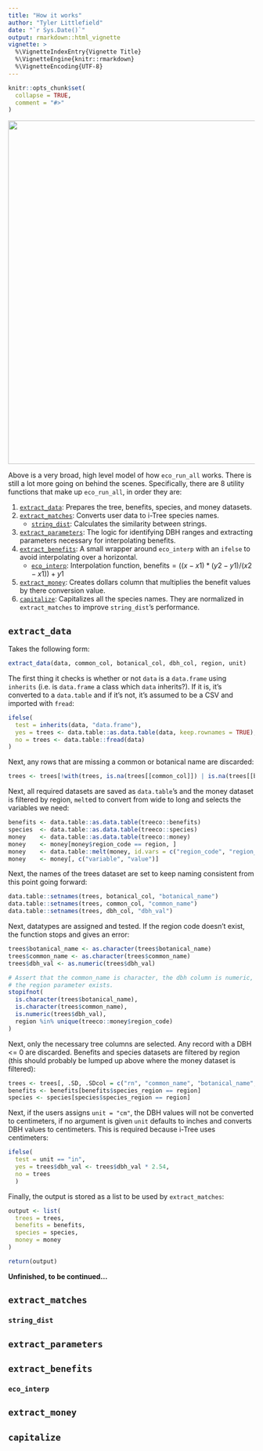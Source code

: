 ```yaml
---
title: "How it works"
author: "Tyler Littlefield"
date: "`r Sys.Date()`"
output: rmarkdown::html_vignette
vignette: >
  %\VignetteIndexEntry{Vignette Title}
  %\VignetteEngine{knitr::rmarkdown}
  %\VignetteEncoding{UTF-8}
---
```


```r
knitr::opts_chunk$set(
  collapse = TRUE,
  comment = "#>"
)
```

<img src="https://raw.githubusercontent.com/tyluRp/treeco/master/docs/reference/figures/flowchart.png" width=700 />

Above is a very broad, high level model of how `eco_run_all` works. There is still a lot more going on behind the scenes. Specifically, there are 8 utility functions that make up `eco_run_all`, in order they are:

1. [`extract_data`](https://github.com/tyluRp/treeco/blob/master/R/utils-extract_data.R): Prepares the tree, benefits, species, and money datasets.
2. [`extract_matches`](https://github.com/tyluRp/treeco/blob/master/R/utils-extract_matches.R): Converts user data to i-Tree species names.
    * [`string_dist`](https://github.com/tyluRp/treeco/blob/master/R/utils-string_dist.R): Calculates the similarity between strings.
3. [`extract_parameters`](https://github.com/tyluRp/treeco/blob/master/R/utils-extract_parameters.R): The logic for identifying DBH ranges and extracting parameters necessary for interpolating benefits.
4. [`extract_benefits`](https://github.com/tyluRp/treeco/blob/master/R/utils-extract_benefits.R): A small wrapper around `eco_interp` with an `ifelse` to avoid interpolating over a horizontal.
    * [`eco_interp`](https://github.com/tyluRp/treeco/blob/master/R/utils-eco_interp.R): Interpolation function, $\text{benefits} = ((x - x1) * (y2 - y1) / (x2 - x1)) + y1$
5. [`extract_money`](https://github.com/tyluRp/treeco/blob/master/R/utils-extract_money.R): Creates dollars column that multiplies the benefit values by there conversion value.
6. [`capitalize`](https://github.com/tyluRp/treeco/blob/master/R/utils-capitalize.R): Capitalizes all the species names. They are normalized in `extract_matches` to improve `string_dist`'s performance.

## `extract_data`

Takes the following form:

```r
extract_data(data, common_col, botanical_col, dbh_col, region, unit)
```

The first thing it checks is whether or not `data` is a `data.frame` using `inherits` (i.e. is `data.frame` a class which `data` inherits?). If it is, it's converted to a `data.table` and if it's not, it's assumed to be a CSV and imported with `fread`:

```r
ifelse(
  test = inherits(data, "data.frame"),
  yes = trees <- data.table::as.data.table(data, keep.rownames = TRUE),
  no = trees <- data.table::fread(data)
)
```

Next, any rows that are missing a common or botanical name are discarded:

```r
trees <- trees[!with(trees, is.na(trees[[common_col]]) | is.na(trees[[botanical_col]])), ]
```

Next, all required datasets are saved as `data.table`'s and the money dataset is filtered by region, `melt`ed to convert from wide to long and selects the variables we need:

```r
benefits <- data.table::as.data.table(treeco::benefits)
species  <- data.table::as.data.table(treeco::species)
money    <- data.table::as.data.table(treeco::money)
money    <- money[money$region_code == region, ]
money    <- data.table::melt(money, id.vars = c("region_code", "region_name"))
money    <- money[, c("variable", "value")]
```

Next, the names of the trees dataset are set to keep naming consistent from this point going forward:

```r
data.table::setnames(trees, botanical_col, "botanical_name")
data.table::setnames(trees, common_col, "common_name")
data.table::setnames(trees, dbh_col, "dbh_val")
```

Next, datatypes are assigned and tested. If the region code doesn't exist, the function stops and gives an error:

```r
trees$botanical_name <- as.character(trees$botanical_name)
trees$common_name <- as.character(trees$common_name)
trees$dbh_val <- as.numeric(trees$dbh_val)

# Assert that the common_name is character, the dbh column is numeric, and
# the region parameter exists.
stopifnot(
  is.character(trees$botanical_name),
  is.character(trees$common_name),
  is.numeric(trees$dbh_val),
  region %in% unique(treeco::money$region_code)
) 
```

Next, only the necessary tree columns are selected. Any record with a DBH <= 0 are discarded. Benefits and species datasets are filtered by region (this should probably be lumped up above where the money dataset is filtered):

```r
trees <- trees[, .SD, .SDcol = c("rn", "common_name", "botanical_name", "dbh_val")][trees$dbh_val > 0]
benefits <- benefits[benefits$species_region == region]
species <- species[species$species_region == region]
```

Next, if the users assigns `unit = "cm"`, the DBH values will not be converted to centimeters, if no argument is given `unit` defaults to inches and converts DBH values to centimeters. This is required because i-Tree uses centimeters:

```r
ifelse(
  test = unit == "in",
  yes = trees$dbh_val <- trees$dbh_val * 2.54,
  no = trees
  )
```

Finally, the output is stored as a list to be used by `extract_matches`:

```r
output <- list(
  trees = trees,
  benefits = benefits,
  species = species,
  money = money
)

return(output)
```

**Unfinished, to be continued...**

## `extract_matches`

### `string_dist`

## `extract_parameters`

## `extract_benefits`

### `eco_interp`

## `extract_money`

## `capitalize`


